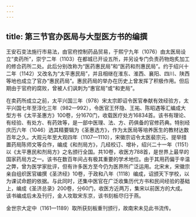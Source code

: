 ```yaml
---
---
---
```

title: 第三节官办医局与大型医方书的编撰
---



王安石变法施行市易法，由官府控制药品贸易，于熙宁九年（1076）由太医局设立“卖药所”，崇宁二年（1103）在都城已开设五所，并另设专门负责药物炮炙加工的修合药所二处。此后分别改称为“医药惠民局”和“医药和剂惠民局”。约于绍兴十二年（1142）又改名为“太平惠民局”，并且相继在淮东、淮西、襄阳、四川、陕西等地也成立了官办“惠民药局”。惠民药局的举办在历史上曾发挥了积极作用。但后期由于官府的腐败，曾被人们讽刺为“惠官局”或“和吏局”。

在卖药所成立之前，太平兴国三年（978）宋太宗即诏令医官奉献有效经验方，太平兴国七年至淳化三年（982—992），令医官王怀隐、王祐、陈昭遇等汇编成大型方书《太平圣惠方》100卷，分1670门，收载医疗处方16834首。该书有理论、有经验、有处方、有药效等，是一部中医理、法、方、药俱备的官修药典。特别经庆历六年（1046）选其精要辑为《圣惠选方》，作为太医局等培养医生的教材达数百年之久。大观元年至大观四年（1107—1110），宋徽宗诏令太医裴宗元、提举措置药局陈师文等合作，编成《和剂局方》，几经校订、增补，绍兴二十一年（1151）以《太平惠民和剂局方》之名颁行全国。共10卷，收医方788首，是世界上最早的国家药局方之一。该书在数百年间占有极其重要的学术地位。由于其用药偏于辛温之弊，曾为医学家批评，但有许多医方至今仍为医界所广泛运用。北宋末，宋徽宗亲自组织医官编撰《圣济经》10卷，于政和八年（1118）编成，诏颁天下学校，以为课试命题的依据。与此同时，还集中医官在广泛收集历代方书和民间经验的基础上，编成《圣济总录》200卷，分60门，收医方近两万，集宋以前医方的大成。该书编成后未及刊行，金人攻取宋东京，该书刻板尽归于燕。

金世宗大定中（1161—1189）取所获刻板重刊颁行，故南宋未见此书流传。